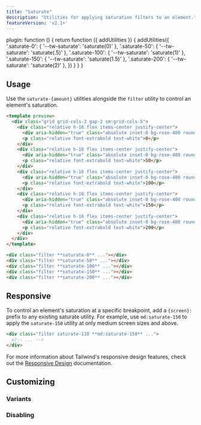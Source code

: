 ```yaml
---
title: "Saturate"
description: "Utilities for applying saturation filters to an element."
featureVersion: 'v2.1+'
---
```



  plugin: function () {
    return function ({ addUtilities }) {
      addUtilities({
        '.saturate-0': { '--tw-saturate': 'saturate(0)' },
        '.saturate-50': { '--tw-saturate': 'saturate(.5)' },
        '.saturate-100': { '--tw-saturate': 'saturate(1)' },
        '.saturate-150': { '--tw-saturate': 'saturate(1.5)' },
        '.saturate-200': { '--tw-saturate': 'saturate(2)' },
      })
    }
  }
}

## Usage

Use the `saturate-{amount}` utilities alongside the `filter` utility to control an element's saturation.

```html rose
<template preview>
  <div class="grid grid-cols-2 gap-2 sm:grid-cols-5">
    <div class="relative h-16 flex items-center justify-center">
      <div aria-hidden="true" class="absolute inset-0 bg-rose-400 rounded-md filter saturate-0"></div>
      <p class="relative font-extrabold text-white">0</p>
    </div>
    <div class="relative h-16 flex items-center justify-center">
      <div aria-hidden="true" class="absolute inset-0 bg-rose-400 rounded-md filter saturate-50"></div>
      <p class="relative font-extrabold text-white">50</p>
    </div>
    <div class="relative h-16 flex items-center justify-center">
      <div aria-hidden="true" class="absolute inset-0 bg-rose-400 rounded-md filter saturate-100"></div>
      <p class="relative font-extrabold text-white">100</p>
    </div>
    <div class="relative h-16 flex items-center justify-center">
      <div aria-hidden="true" class="absolute inset-0 bg-rose-400 rounded-md filter saturate-150"></div>
      <p class="relative font-extrabold text-white">150</p>
    </div>
    <div class="relative h-16 flex items-center justify-center">
      <div aria-hidden="true" class="absolute inset-0 bg-rose-400 rounded-md filter saturate-200"></div>
      <p class="relative font-extrabold text-white">200</p>
    </div>
  </div>
</template>

<div class="filter **saturate-0** ..."></div>
<div class="filter **saturate-50** ..."></div>
<div class="filter **saturate-100** ..."></div>
<div class="filter **saturate-150** ..."></div>
<div class="filter **saturate-200** ..."></div>
```

## Responsive

To control an element's saturation at a specific breakpoint, add a `{screen}:` prefix to any existing saturate utility. For example, use `md:saturate-150` to apply the `saturate-150` utility at only medium screen sizes and above.

```html
<div class="filter saturate-110 **md:saturate-150** ...">
  <!-- ... -->
</div>
```

For more information about Tailwind's responsive design features, check out the [Responsive Design](/docs/responsive-design) documentation.

## Customizing

### Variants

<Variants plugin="saturate" name="saturate" />

### Disabling

<Disabling plugin="saturate" name="saturate" />
